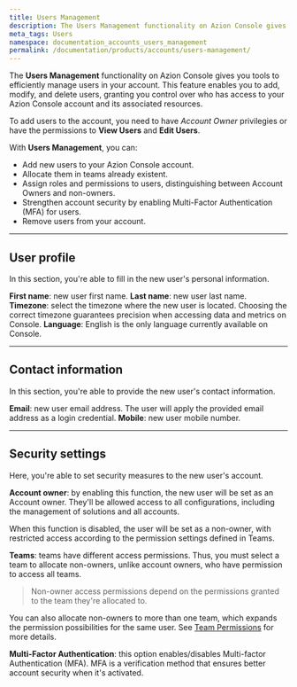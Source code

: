 ```yaml
---
title: Users Management
description: The Users Management functionality on Azion Console gives you tools to efficiently manage users in your account.
meta_tags: Users
namespace: documentation_accounts_users_management
permalink: /documentation/products/accounts/users-management/
---
```


The **Users Management** functionality on Azion Console gives you tools to efficiently manage users in your account. This feature enables you to add, modify, and delete users, granting you control over who has access to your Azion Console account and its associated resources.

To add users to the account, you need to have *Account Owner* privilegies or have the permissions to **View Users** and **Edit Users**.

With **Users Management**, you can:

- Add new users to your Azion Console account.
- Allocate them in teams already existent.
- Assign roles and permissions to users, distinguishing between Account Owners and non-owners. 
- Strengthen account security by enabling Multi-Factor Authentication (MFA) for users. 
- Remove users from your account. 

---

## User profile

In this section, you're able to fill in the new user's personal information. 

**First name**: new user first name.
**Last name**: new user last name.
**Timezone**: select the timezone where the new user is located. Choosing the correct timezone guarantees precision when accessing data and metrics on Console.
**Language**: English is the only language currently available on Console.

---

## Contact information

In this section, you're able to provide the new user's contact information. 

**Email**: new user email address. The user will apply the provided email address as a login credential.
**Mobile**: new user mobile number.

---

## Security settings

Here, you're able to set security measures to the new user's account.

**Account owner**: by enabling this function, the new user will be set as an Account owner. They'll be allowed access to all configurations, including the management of solutions and all accounts.

When this function is disabled, the user will be set as a non-owner, with restricted access according to the permission settings defined in Teams.

**Teams**: teams have different access permissions. Thus, you must select a team to allocate non-owners, unlike account owners, who have permission to access all teams.

> Non-owner access permissions depend on the permissions granted to the team they're allocated to.

You can also allocate non-owners to more than one team, which expands the permission possibilities for the same user. See [Team Permissions](/en/documentation/products/accounts/teams-permissions/) for more details.

**Multi-Factor Authentication**: this option enables/disables Multi-factor Authentication (MFA). MFA is a verification method that ensures better account security when it's activated.




